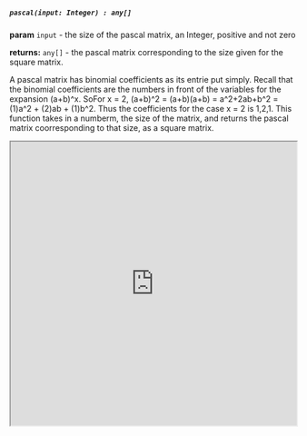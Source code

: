 

##### `pascal(input: Integer) : any[]`

**param** `input` - the size of the pascal matrix, an Integer, positive and not zero

**returns:** `any[]` - the pascal matrix corresponding to the size given for the square matrix. 

A pascal matrix has binomial coefficients as its entrie put simply. Recall that the binomial coefficients are the numbers in front of the variables for the expansion (a+b)^x. SoFor x = 2, (a+b)^2 = (a+b)(a+b) = a^2+2ab+b^2 = (1)a^2 + (2)ab + (1)b^2. Thus the coefficients for the case x = 2 is 1,2,1. This function takes in a numberm, the size of the matrix, and returns the pascal matrix coorresponding to that size, as a square matrix.



<iframe src="https://hlab.app/s/docs/hbook_pascal"
    width="100%"
    height="500px">
</iframe>